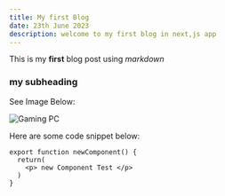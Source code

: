 ```yaml
---
title: My first Blog
date: 23th June 2023
description: welcome to my first blog in next,js app
---
```

This is my **first** blog post using *markdown*

### my subheading

See Image Below:

![Gaming PC](/img/gamingpc.jpg)


Here are some code snippet below:

```
export function newComponent() {
  return(
    <p> new Component Test </p>
  )
}
```